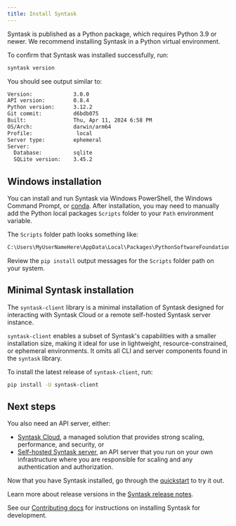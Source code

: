 ```yaml
---
title: Install Syntask 
---
```



Syntask is published as a Python package, which requires Python 3.9 or newer. We recommend installing Syntask in a Python virtual environment. 

<Installation />

To confirm that Syntask was installed successfully, run:

```bash
syntask version
```

You should see output similar to:

```bash
Version:             3.0.0
API version:         0.8.4
Python version:      3.12.2
Git commit:          d6bdb075
Built:               Thu, Apr 11, 2024 6:58 PM
OS/Arch:             darwin/arm64
Profile:              local
Server type:         ephemeral
Server:
  Database:          sqlite
  SQLite version:    3.45.2
```

## Windows installation

You can install and run Syntask via Windows PowerShell, the Windows Command Prompt, or [conda](https://docs.conda.io/projects/conda/en/latest/user-guide/install/windows.html). After installation, you may need to manually add the Python local packages `Scripts` folder to your `Path` environment variable.

The `Scripts` folder path looks something like:

```bash
C:\Users\MyUserNameHere\AppData\Local\Packages\PythonSoftwareFoundation.Python.3.11_qbz5n2kfra8p0\LocalCache\local-packages\Python311\Scripts
```

Review the `pip install` output messages for the `Scripts` folder path on your system.

## Minimal Syntask installation

The `syntask-client` library is a minimal installation of Syntask designed for interacting with Syntask Cloud or a remote self-hosted Syntask server instance.

`syntask-client` enables a subset of Syntask's capabilities with a smaller installation size, making it ideal for use in lightweight, resource-constrained, or ephemeral environments.
It omits all CLI and server components found in the `syntask` library.

To install the latest release of `syntask-client`, run:

```bash
pip install -U syntask-client
```

## Next steps

You also need an API server, either:

* [Syntask Cloud](/3.0/manage/cloud/), a managed solution that provides strong scaling, performance, and security, or
* [Self-hosted Syntask server](/3.0/manage/self-host/), an API server that you run on your own infrastructure where you are responsible for scaling and any authentication and authorization.

Now that you have Syntask installed, go through the [quickstart](/3.0/get-started/quickstart/) to try it out.

Learn more about release versions in the [Syntask release notes](https://github.com/synopkg/syntask/releases).

See our [Contributing docs](/contribute/dev-contribute/) for instructions on installing Syntask for development.
